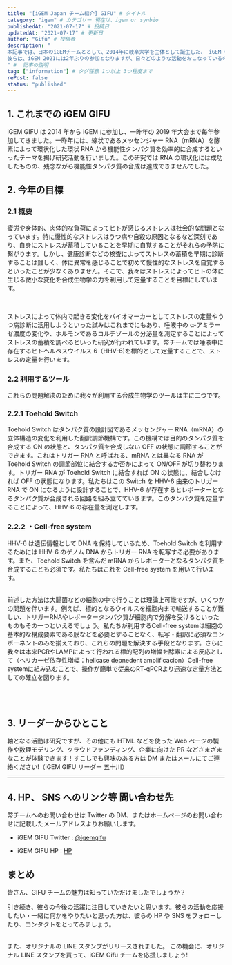 ```yaml
---
title: "[iGEM Japan チーム紹介] GIFU" # タイトル
category: "igem" # カテゴリー 現在は、igem or synbio
publishedAt: "2021-07-17" # 投稿日
updatedAt: "2021-07-17" # 更新日
author: "Gifu" # 投稿者
description: "
本記事では、日本のiGEMチームととして、2014年に岐阜大学を主体として誕生した、 iGEM GIFUチームについて紹介していきます。
彼らは、iGEM 2021には2年ぶりの参加となりますが、日々どのような活動をおこなっているのか、どのようなテーマで挑むのかなどについて紹介していきます。
" #  記事の説明
tag: ["information"] # タグ任意 1つ以上 3つ程度まで
rePost: false
status: "published"
---
```


## 1. これまでの iGEM GIFU

iGEM GIFU は 2014 年から iGEM に参加し、一昨年の 2019 年大会まで毎年参加してきました。一昨年には、線状であるメッセンジャー RNA（mRNA）を酵素によって環状化した環状 RNA から機能性タンパク質を効率的に合成するといったテーマを掲げ研究活動を行いました。この研究では RNA の環状化には成功したものの、残念ながら機能性タンパク質の合成は達成できませんでした。

## 2. 今年の目標

### 2.1 概要

疲労や身体的、肉体的な負荷によってヒトが感じるストレスは社会的な問題となっています。特に慢性的なストレスはうつ病や自殺の原因となるなど深刻であり、自身にストレスが蓄積していることを早期に自覚することがそれらの予防に繋がります。しかし、健康診断などの検査によってストレスの蓄積を早期に診断することは難しく、体に異常を感じることで初めて慢性的なストレスを自覚するといったことが少なくありません。そこで、我々はストレスによってヒトの体に生じる微小な変化を合成生物学の力を利用して定量することを目標にしています。

<br />

ストレスによって体内で起きる変化をバイオマーカーとしてストレスの定量やうつ病診断に活用しようといった試みはこれまでにもあり、唾液中の α-アミラーゼ濃度の変化や、ホルモンであるコルチゾールの分泌量を測定することによってストレスの蓄積を調べるといった研究が行われています。幣チームでは唾液中に存在するヒトヘルペスウイルス 6（HHV-6)を標的として定量することで、ストレスの定量を行います。

### 2.2 利用するツール

これらの問題解決のために我々が利用する合成生物学のツールは主に二つです。

### 2.2.1 Toehold Switch

Toehold Switch はタンパク質の設計図であるメッセンジャー RNA（mRNA）の立体構造の変化を利用した翻訳調節機構です。この機構では目的のタンパク質を合成する ON の状態と、タンパク質を合成しない OFF の状態に調節することができます。これはトリガー RNA と呼ばれる、mRNA とは異なる RNA が Toehold Switch の調節部位に結合するか否かによって ON/OFF が切り替わります。トリガー RNA が Toehold Switch に結合すれば ON の状態に、結合しなければ OFF の状態になります。私たちはこの Switch を HHV-6 由来のトリガー RNA で ON になるように設計することで、HHV-6 が存在するとレポーターとなるタンパク質が合成される回路を組み立てていきます。このタンパク質を定量することによって、HHV-6 の存在量を測定します。

### 2.2.2 ・Cell-free system

<MediaCard
  mediaType="image"
  src="https://yomogy.com/blog/gifu/images/igem-gifu-2021-fig1.png"
  alt="Fig1- GIFU チームのプロジェクト概要"
  caption="Fig1 - GIFU チームのプロジェクト概要"
/>

HHV-6 は遺伝情報として DNA を保持しているため、Toehold Switch を利用するためには HHV-6 のゲノム DNA からトリガー RNA を転写する必要があります。また、Toehold Switch を含んだ mRNA からレポーターとなるタンパク質を合成することも必須です。私たちはこれを Cell-free system を用いて行います。

<br />
前述した方法は大腸菌などの細胞の中で行うことは理論上可能ですが、いくつかの問題を伴います。例えば、標的となるウイルスを細胞内まで輸送することが難しい、トリガーRNAやレポータータンパク質が細胞内で分解を受けるといったものもその一つといえるでしょう。私たちが利用するCell-free
systemは細胞の基本的な構成要素である膜などを必要とすることなく、転写・翻訳に必須なコンポーネントのみを揃えており、これらの問題を解決する手段となります。さらに我々は本来PCRやLAMPによって行われる標的配列の増幅を酵素による反応として（ヘリカーゼ依存性増幅：helicase
depnedent amplificacion）Cell-free systemに組み込むことで、操作が簡単で従来のRT-qPCRより迅速な定量方法としての確立を図ります。

<br />
<br />

<LinkCard url="https://yomogy.com/synbio/cell-free-overview/" size="small" />

<br />
<br />

## 3. リーダーからひとこと

軸となる活動は研究ですが、その他にも HTML などを使った Web ページの製作や数理モデリング、クラウドファンディング、企業に向けた PR などさまざまなことが体験できます！すこしでも興味のある方は DM またはメールにてご連絡ください!（iGEM GIFU リーダー 五十川）

---

## 4. HP、 SNS へのリンク等 問い合わせ先

幣チームへのお問い合わせは Twitter の DM、またはホームページのお問い合わせに記載したメールアドレスよりお願いします。

- iGEM GIFU Twitter : [@igemgifu](https://twitter.com/igemgifu)

- iGEM GIFU HP : [HP](http://igemgifu.web.fc2.com/)

## まとめ

皆さん、GIFU チームの魅力は知っていただけましたでしょうか？

引き続き、彼らの今後の活躍に注目していきたいと思います。彼らの活動を応援したい・一緒に何かをやりたいと思った方は、彼らの HP や SNS をフォローしたり、コンタクトをとってみましょう。

<br />
また、オリジナルの LINE スタンプがリリースされました。 この機会に、オリジナル LINE
スタンプを買って、iGEM Gifu チームを応援しましょう!
